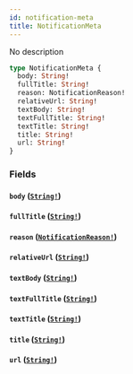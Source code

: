 ```yaml
---
id: notification-meta
title: NotificationMeta
---
```


No description

```graphql
type NotificationMeta {
  body: String!
  fullTitle: String!
  reason: NotificationReason!
  relativeUrl: String!
  textBody: String!
  textFullTitle: String!
  textTitle: String!
  title: String!
  url: String!
}
```

### Fields

#### `body` ([`String!`](/graphql/scalars/string))

#### `fullTitle` ([`String!`](/graphql/scalars/string))

#### `reason` ([`NotificationReason!`](/graphql/enums/notification-reason))

#### `relativeUrl` ([`String!`](/graphql/scalars/string))

#### `textBody` ([`String!`](/graphql/scalars/string))

#### `textFullTitle` ([`String!`](/graphql/scalars/string))

#### `textTitle` ([`String!`](/graphql/scalars/string))

#### `title` ([`String!`](/graphql/scalars/string))

#### `url` ([`String!`](/graphql/scalars/string))
